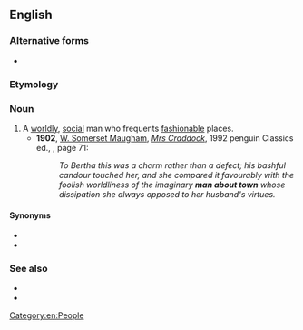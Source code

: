 {{also|man-about-town}}
==English==

===Alternative forms===
* {{l|en|man-about-town}}

===Etymology===
{{rfe|lang=en}}

===Noun===
{{en-noun|men about town}}

# A [[worldly]], [[social]] man who frequents [[fashionable]] places.
#* '''1902''', [[w:W. Somerset Maugham|W. Somerset Maugham]], ''[[w:Mrs Craddock|Mrs Craddock]]'', 1992 penguin Classics ed., {{ISBN|0140185941}}, page 71:
#*: ''To Bertha this was a charm rather than a defect; his bashful candour touched her, and she compared it favourably with the foolish worldliness of the imaginary '''man about town''' whose dissipation she always opposed to her husband's virtues.''

====Synonyms====
* {{l|en|boulevardier}}
* {{l|en|flaneur}}

===See also===
* {{l|en|bon vivant}}
* {{l|en|dandy}}

[[Category:en:People]]